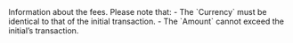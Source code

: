   

  

  
<ParamField body="Fees" type="object">     
Information about the fees. Please note that:  
- The `Currency` must be identical to that of the initial transaction.  
- The `Amount` cannot exceed the initial’s transaction.   

<Expandable title="properties">  
<Currency7 />  
  
<Amount1 />  
  

</Expandable> 
</ParamField>